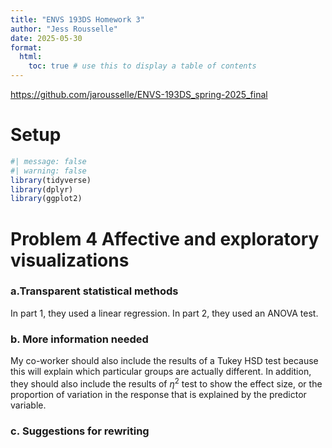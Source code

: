 ```yaml
---
title: "ENVS 193DS Homework 3"
author: "Jess Rousselle"
date: 2025-05-30
format:
  html:
    toc: true # use this to display a table of contents
---
```


<https://github.com/jarousselle/ENVS-193DS_spring-2025_final>

# Setup

```r
#| message: false
#| warning: false
library(tidyverse)
library(dplyr)
library(ggplot2)
```

# Problem 4 Affective and exploratory visualizations

### a.Transparent statistical methods

In part 1, they used a linear regression. In part 2, they used an ANOVA test.

### b. More information needed

My co-worker should also include the results of a Tukey HSD test because this will explain which particular groups are actually different. In addition, they should also include the results of $\eta^2$ test to show the effect size, or the proportion of variation in the response that is explained by the predictor variable. 

### c. Suggestions for rewriting

